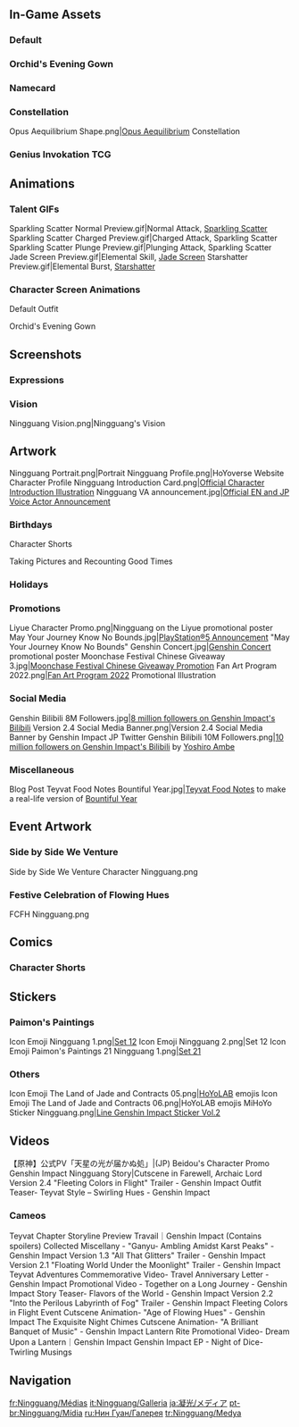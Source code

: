{{CharacterTabs}}
{{TOC limit}}
==In-Game Assets==
===Default===
{{Assets}}

===Orchid's Evening Gown===
{{Assets/Outfit|Orchid's Evening Gown}}

===Namecard===
{{Assets/Namecard|Phoenix|Ningguang}}

===Constellation===
<gallery>Opus Aequilibrium Shape.png|[[Opus Aequilibrium]] Constellation</gallery>

===Genius Invokation TCG===
{{Main|Genius Invokation TCG}}
{{Genius Invokation TCG Cards by Featured Gallery}}

==Animations==
===Talent GIFs===
<gallery>
Sparkling Scatter Normal Preview.gif|Normal Attack, [[Sparkling Scatter]]
Sparkling Scatter Charged Preview.gif|Charged Attack, Sparkling Scatter
Sparkling Scatter Plunge Preview.gif|Plunging Attack, Sparkling Scatter
Jade Screen Preview.gif|Elemental Skill, [[Jade Screen]]
Starshatter Preview.gif|Elemental Burst, [[Starshatter]]
</gallery>

===Character Screen Animations===
;Default Outfit
{{Preview/CharacterAnimations}}

;Orchid's Evening Gown
{{Preview/CharacterAnimations|Orchid's Evening Gown}}

==Screenshots==
===Expressions===
{{Character Expression|Ningguang|Default|Disappointed|Smiley}}

===Vision===
<gallery>Ningguang Vision.png|Ningguang's Vision</gallery>

==Artwork==
<gallery>
Ningguang Portrait.png|Portrait
Ningguang Profile.png|HoYoverse Website Character Profile
Ningguang Introduction Card.png|[https://twitter.com/GenshinImpact/status/1235868515510304769 Official Character Introduction Illustration]
Ningguang VA announcement.jpg|[https://twitter.com/GenshinImpact/status/1324184663787646976 Official EN and JP Voice Actor Announcement]
</gallery>

===Birthdays===
{{Files by Character Gallery|Ningguang Birthday Artwork|character = Ningguang|not1=Character Shorts|not2=Taking Pictures and Recounting Good Times Images}}

;Character Shorts
{{Files by Character Gallery|Ningguang Birthday Artwork|character = Ningguang|not1=Character Birthday Artwork|not2=Taking Pictures and Recounting Good Times Images}}

;Taking Pictures and Recounting Good Times
{{Main|Taking Pictures and Recounting Good Times/Story/Ningguang}}
{{Files by Character Gallery|Ningguang Birthday Artwork|character = Ningguang|not1=Character Shorts|not2=Character Birthday Artwork}}

===Holidays===
{{Files by Character Gallery|Holiday Artwork}}

===Promotions===
<gallery>
Liyue Character Promo.png|Ningguang on the Liyue promotional poster
May Your Journey Know No Bounds.jpg|[https://twitter.com/GenshinImpact/status/1387165515198599175 PlayStation®5 Announcement] "May Your Journey Know No Bounds"
Genshin Concert.jpg|[[Genshin Concert]] promotional poster
Moonchase Festival Chinese Giveaway 3.jpg|[https://bbs.mihoyo.com/ys/article/10241304 Moonchase Festival Chinese Giveaway Promotion]
Fan Art Program 2022.png|[https://www.hoyolab.com/article/1943442 Fan Art Program 2022] Promotional Illustration <!--2022-01-15-->
</gallery>

===Social Media===
<gallery>
Genshin Bilibili 8M Followers.jpg|[https://t.bilibili.com/581026620367569607 8 million followers on Genshin Impact's Bilibili]<!-- 2021-10-13 -->
Version 2.4 Social Media Banner.png|Version 2.4 Social Media Banner by Genshin Impact JP Twitter
Genshin Bilibili 10M Followers.png|[https://t.bilibili.com/633298605827948569 10 million followers on Genshin Impact's Bilibili] by [https://twitter.com/y_ambe Yoshiro Ambe]<!-- 2022-03-03 -->
</gallery>

===Miscellaneous===
<gallery>
Blog Post Teyvat Food Notes Bountiful Year.jpg|[[Teyvat Food Notes]] to make a real-life version of [[Bountiful Year]]<!--2022-01-31-->
</gallery>

==Event Artwork==
===Side by Side We Venture===
{{Main|Side by Side We Venture}}
<gallery>
Side by Side We Venture Character Ningguang.png
</gallery>

===Festive Celebration of Flowing Hues===
{{Main|Festive Celebration of Flowing Hues}}
<gallery>
FCFH Ningguang.png
</gallery>

==Comics==
===Character Shorts===
{{Files by Character Gallery|Character Shorts|character = Ningguang|not1=Ningguang Birthday Artwork}}

==Stickers==
===Paimon's Paintings===
{{Main|Paimon's Paintings}}
<gallery>
Icon Emoji Ningguang 1.png|[[Paimon's Paintings#Set 12|Set 12]]
Icon Emoji Ningguang 2.png|Set 12
Icon Emoji Paimon's Paintings 21 Ningguang 1.png|[[Paimon's Paintings#Set 21|Set 21]]
</gallery>

===Others===
<gallery>
Icon Emoji The Land of Jade and Contracts 05.png|[[HoYoLAB]] emojis
Icon Emoji The Land of Jade and Contracts 06.png|HoYoLAB emojis
MiHoYo Sticker Ningguang.png|[https://store.line.me/stickershop/product/14369332/en Line Genshin Impact Sticker Vol.2]
</gallery>

==Videos==
<gallery>
【原神】公式PV「天星の光が届かぬ処」|(JP) Beidou's Character Promo
Genshin Impact Ningguang Story|Cutscene in Farewell, Archaic Lord
Version 2.4 "Fleeting Colors in Flight" Trailer - Genshin Impact
Outfit Teaser- Teyvat Style – Swirling Hues - Genshin Impact
</gallery>
===Cameos===
<gallery>
Teyvat Chapter Storyline Preview Travail｜Genshin Impact (Contains spoilers)
Collected Miscellany - "Ganyu- Ambling Amidst Karst Peaks" - Genshin Impact
Version 1.3 "All That Glitters" Trailer - Genshin Impact
Version 2.1 "Floating World Under the Moonlight" Trailer - Genshin Impact
Teyvat Adventures Commemorative Video- Travel Anniversary Letter - Genshin Impact
Promotional Video - Together on a Long Journey - Genshin Impact
Story Teaser- Flavors of the World - Genshin Impact
Version 2.2 "Into the Perilous Labyrinth of Fog" Trailer - Genshin Impact
Fleeting Colors in Flight Event Cutscene Animation- "Age of Flowing Hues" - Genshin Impact
The Exquisite Night Chimes Cutscene Animation- "A Brilliant Banquet of Music" - Genshin Impact
Lantern Rite Promotional Video- Dream Upon a Lantern｜Genshin Impact
Genshin Impact EP - Night of Dice-Twirling Musings
</gallery>
<!--
==References==
{{Reflist}}
-->

==Navigation==
{{Character Navbox|link type=media}}

[[fr:Ningguang/Médias]]
[[it:Ningguang/Galleria]]
[[ja:凝光/メディア]]
[[pt-br:Ningguang/Mídia]]
[[ru:Нин Гуан/Галерея]]
[[tr:Ningguang/Medya]]
